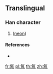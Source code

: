{{also|氝}}
==Translingual==

===Han character===
{{Han char|rn=84|rad=气|as=05|sn=9|four=|canj=ONMOB}}
# {{alternative form of|氝|lang=mul|sc=Hani|nodot=1}} ([[neon]])

====References====
* {{Han ref|kx=0599.111|dkj=17054|hdz=32011.021|uh=6C1E|ud=27678}}

[[fr:氞]]
[[pl:氞]]
[[th:氞]]
[[zh:氞]]